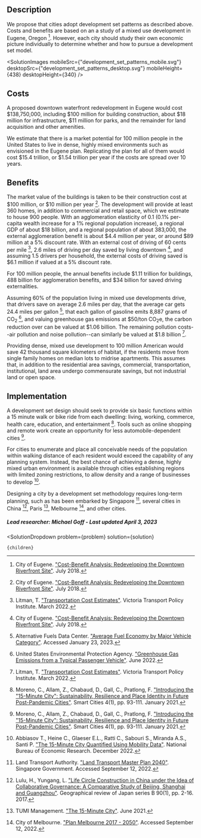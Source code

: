 


## Description

We propose that cities adopt development set patterns as described above. Costs and benefits are based on an a study of a mixed use development in Eugene, Oregon [^"1"]. However, each city should study their own economic picture individually to determine whether and how to pursue a development set model. 

<SolutionImages 
  mobileSrc={"development_set_patterns_mobile.svg"}
  desktopSrc={"development_set_patterns_desktop.svg"}
   mobileHeight={438}
  desktopHeight={340}
/>

## Costs

A proposed downtown waterfront redevelopment in Eugene would cost $138,750,000, including $100 million for building construction, about $18 million for infrastructure, $11 million for parks, and the remainder for land acquisition and other amenities.

We estimate that there is a market potential for 100 million people in the United States to live in dense, highly mixed environments such as envisioned in the Eugene plan. Replicating the plan for all of them would cost $15.4 trillion, or $1.54 trillion per year if the costs are spread over 10 years.


## Benefits

The market value of the buildings is taken to be their construction cost at $100 million, or $10 million per year [^"1"]. The development will provide at least 360 homes, in addition to commercial and retail space, which we estimate to house 900 people. With an agglomeration elasticity of 0.1 (0.1% per-capita wealth increase for a 1% regional population increase), a regional GDP of about $18 billion, and a regional population of about 383,000, the external agglomeration benefit is about $4.4 million per year, or around $89 million at a 5% discount rate. With an external cost of driving of 60 cents per mile [^"3"], 2.6 miles of driving per day saved by living downtown [^"1"], and assuming 1.5 drivers per household, the external costs of driving saved is $6.1 million if valued at a 5% discount rate.

For 100 million people, the annual benefits include $1.11 trillion for buildings, 488 billion for agglomeration benefits, and $34 billion for saved driving externalities.

Assuming 60% of the population living in mixed use developments drive, that drivers save on average 2.6 miles per day, that the average car gets 24.4 miles per gallon [^"5"], that each gallon of gasoline emits 8,887 grams of CO<sub>2</sub> [^"6"], and valuing greenhouse gas emissions at $50/ton CO<sub>2</sub>e, the carbon reduction over can be valued at $1.06 billion. The remaining pollution costs--air pollution and noise pollution--can similarly be valued at $1.8 billion [^"3"].

Providing dense, mixed use development to 100 million American would save 42 thousand square kilometers of habitat, if the residents move from single family homes on median lots to midrise apartments. This assumes that, in addition to the residential area savings, commercial, transportation, institutional, land area undergo commensurate savings, but not industrial land or open space.


## Implementation

A development set design should seek to provide six basic functions within a 15 minute walk or bike ride from each dwelling: living, working, commerce, health care, education, and entertainment [^"16"]. Tools such as online shopping and remote work create an opportunity for less automobile-dependent cities [^"16"].

For cities to enumerate and place all conceivable needs of the population within walking distance of each resident would exceed the capability of any planning system. Instead, the best chance of achieving a dense, highly mixed urban environment is available through cities establishing regions with limited zoning restrictions, to allow density and a range of businesses to develop [^"2"].

Designing a city by a development set methodology requires long-term planning, such as has been embarked by Singapore [^"14"], several cities in China [^"15"], Paris [^"27"], Melbourne [^"4"], and other cities.

##### Lead researcher: Michael Goff - Last updated April 3, 2023

[^"1"]: City of Eugene. ["Cost-Benefit Analysis: Redeveloping the Downtown Riverfront Site"](https://eugene-or.gov/DocumentCenter/View/41336/Downtown-Riverfront-Cost-Benefit-Analysis-July-3-2018-?bidId=). July 2018.

[^"2"]: Abbiasov T., Heine C., Glaeser E.L., Ratti C., Sabouri S., Miranda A.S., Santi P. ["The 15-Minute City Quantified Using Mobility Data"](https://www.nber.org/papers/w30752). National Bureau of Economic Research. December 2022.

[^"3"]: Litman, T. ["Transportation Cost Estimates"](https://www.vtpi.org/tce.pdf). Victoria Transport Policy Institute. March 2022.

[^"4"]: City of Melbourne. ["Plan Melbourne 2017 - 2050"](https://www.planning.vic.gov.au/policy-and-strategy/planning-for-melbourne/plan-melbourne). Accessed September 12, 2022.

[^"5"]: Alternative Fuels Data Center. ["Average Fuel Economy by Major Vehicle Category"](https://afdc.energy.gov/data/10310). Accessed January 23, 2023.

[^"6"]: United States Environmental Protection Agency. ["Greenhouse Gas Emissions from a Typical Passenger Vehicle"](https://www.epa.gov/greenvehicles/greenhouse-gas-emissions-typical-passenger-vehicle). June 2022.

[^"14"]: Land Transport Authority. ["Land Transport Master Plan 2040"](https://www.lta.gov.sg/content/ltagov/en/who_we_are/our_work/land_transport_master_plan_2040.html). Singapore Government. Accessed September 12, 2022.

[^"15"]: Lulu, H., Yungang, L. ["Life Circle Construction in China under the Idea of Collaborative Governance: A Comparative Study of Beijing, Shanghai and Guangzhou"](https://www.jstage.jst.go.jp/article/geogrevjapanb/90/1/90_900103/_article). Geographical review of Japan series B 90(1), pp. 2-16. 2017.

[^"16"]: Moreno, C., Allam, Z., Chabaud, D., Gall, C., Pratlong, F. ["Introducing the "15-Minute City": Sustainability, Resilience and Place Identity in Future Post-Pandemic Cities"](https://www.mdpi.com/2624-6511/4/1/6/htm). Smart Cities 4(1), pp. 93-111. January 2021.

[^"27"]: TUMI Management. ["The 15-Minute City"](https://www.transformative-mobility.org/assets/publications/TUMI_The-15-Minute-City_2021-07.pdf). June 2021.

  <SolutionDropdown 
    problem={problem} 
    solution={solution}
  >
    {children}
  </SolutionDropdown>